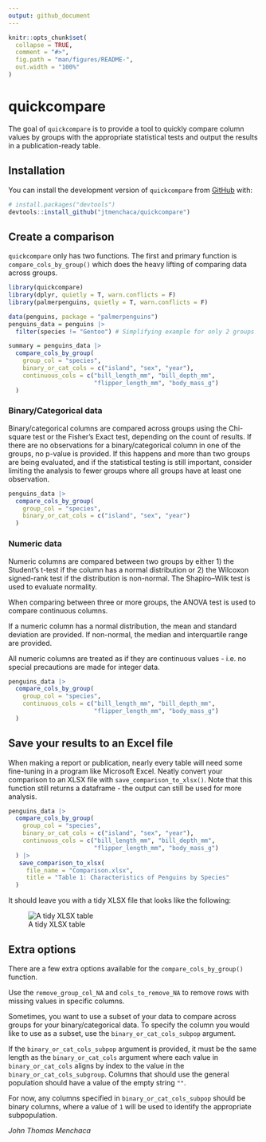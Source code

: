 ```yaml
---
output: github_document
---
```


<!-- README.md is generated from README.Rmd. Please edit that file -->

```r
knitr::opts_chunk$set(
  collapse = TRUE,
  comment = "#>",
  fig.path = "man/figures/README-",
  out.width = "100%"
)
```

# quickcompare

<!-- badges: start -->
<!-- badges: end -->

The goal of `quickcompare` is to provide a tool to quickly compare column values by groups with the appropriate statistical tests and output the results in a publication-ready table.

## Installation

You can install the development version of `quickcompare` from [GitHub](https://github.com/) with:

``` r
# install.packages("devtools")
devtools::install_github("jtmenchaca/quickcompare")
```

## Create a comparison

`quickcompare` only has two functions.  The first and primary function is `compare_cols_by_group()` which does the heavy lifting of comparing data across groups.

```r
library(quickcompare)
library(dplyr, quietly = T, warn.conflicts = F)
library(palmerpenguins, quietly = T, warn.conflicts = F)

data(penguins, package = "palmerpenguins")
penguins_data = penguins |>
  filter(species != "Gentoo") # Simplifying example for only 2 groups

summary = penguins_data |> 
  compare_cols_by_group(
    group_col = "species", 
    binary_or_cat_cols = c("island", "sex", "year"), 
    continuous_cols = c("bill_length_mm", "bill_depth_mm", 
                        "flipper_length_mm", "body_mass_g")
  )

```

### Binary/Categorical data

Binary/categorical columns are compared across groups using the Chi-square test or the Fisher's Exact test, depending on the count of results.  If there are no observations for a binary/categorical column in one of the groups, no p-value is provided.  If this happens and more than two groups are being evaluated, and if the statistical testing is still important, consider limiting the analysis to fewer groups where all groups have at least one observation.

```r
penguins_data |> 
  compare_cols_by_group(
    group_col = "species", 
    binary_or_cat_cols = c("island", "sex", "year")
  )
```

### Numeric data

Numeric columns are compared between two groups by either 1) the Student's t-test if the column has a normal distribution or 2) the Wilcoxon signed-rank test if the distribution is non-normal. The Shapiro–Wilk test is used to evaluate normality.

When comparing between three or more groups, the ANOVA test is used to compare continuous columns.

If a numeric column has a normal distribution, the mean and standard deviation are provided.  If non-normal, the median and interquartile range are provided.

All numeric columns are treated as if they are continuous values - i.e. no special precautions are made for integer data.

```r
penguins_data |> 
  compare_cols_by_group(
    group_col = "species", 
    continuous_cols = c("bill_length_mm", "bill_depth_mm", 
                        "flipper_length_mm", "body_mass_g")
  )
```

## Save your results to an Excel file

When making a report or publication, nearly every table will need some fine-tuning in a program like Microsoft Excel.  Neatly convert your comparison to an XLSX file with  `save_comparison_to_xlsx()`.  Note that this function still returns a dataframe - the output can still be used for more analysis.

```r
penguins_data |> 
  compare_cols_by_group(
    group_col = "species", 
    binary_or_cat_cols = c("island", "sex", "year"), 
    continuous_cols = c("bill_length_mm", "bill_depth_mm", 
                        "flipper_length_mm", "body_mass_g")
  ) |>
   save_comparison_to_xlsx(
     file_name = "Comparison.xlsx",
     title = "Table 1: Characteristics of Penguins by Species"
  )
```

It should leave you with a tidy XLSX file that looks like the following: 

![A tidy XLSX table](man/figures/README-example-xlsx.png)

## Extra options

There are a few extra options available for the `compare_cols_by_group()` function.

Use the `remove_group_col_NA` and `cols_to_remove_NA` to remove rows with missing values in specific columns. 

Sometimes, you want to use a subset of your data to compare across groups for your binary/categorical data.  To specify the column you would like to use as a subset, use the `binary_or_cat_cols_subpop` argument. 

If the `binary_or_cat_cols_subpop` argument is provided, it must be the same length as the `binary_or_cat_cols` argument where each value in `binary_or_cat_cols` aligns by index to the value in the `binary_or_cat_cols_subgroup`.  Columns that should use the general population should have a value of the empty string `""`.  

For now, any columns specified in `binary_or_cat_cols_subpop` should be binary columns, where a value of `1` will be used to identify the appropriate subpopulation. 


*John Thomas Menchaca*
